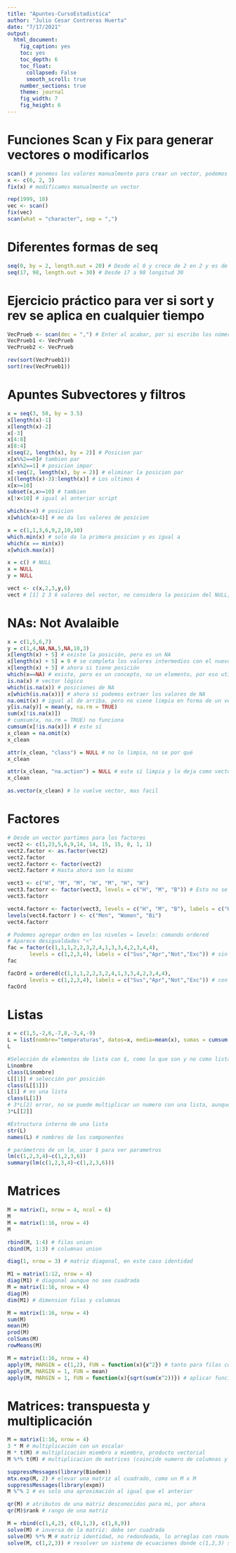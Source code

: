 ```yaml
---
title: "Apuntes-CursoEstadistica"
author: "Julio Cesar Contreras Huerta"
date: "7/17/2021"
output:
  html_document:
    fig_caption: yes
    toc: yes
    toc_depth: 6
    toc_float:
      collapsed: False
      smooth_scroll: true 
    number_sections: true
    theme: journal 
    fig_width: 7
    fig_height: 6
---
```


<style>
body {
text-align: justify
h1.title: left}
</style>

<style type="text/css">

h1.title {
  font-size: 45px;
  color: #fc9272;
  text-align: center;
}

h4.author {
  font-size: 25px;
  color: #fc9272;
  text-align: center;
}
h4.date {
  font-size: 20px;
  color: #fc9272;
  text-align: center;
}
</style>


# Funciones Scan y Fix para generar vectores o modificarlos

```r
scan() # ponemos los valores manualmente para crear un vector, podemos jalar vectores guardados en internet
x <- c(6, 2, 3)
fix(x) # modificamos manualmente un vector

rep(1999, 10)
vec <- scan()
fix(vec)
scan(what = "character", sep = ",")

```
# Diferentes formas de seq


```r
seq(0, by = 2, length.out = 20) # Desde el 0 y crece de 2 en 2 y es de longitud 20
seq(17, 98, length.out = 30) # Desde 17 a 98 longitud 30
```

# Ejercicio práctico para ver si sort y rev se aplica en cualquier tiempo



```r
VecPrueb <- scan(dec = ",") # Enter al acabar, por si escribo los números con 3,4 == 3.4
VecPrueb1 <- VecPrueb
VecPrueb2 <- VecPrueb

rev(sort(VecPrueb1))
sort(rev(VecPrueb1))
```

# Apuntes Subvectores y filtros
```r
x = seq(3, 50, by = 3.5)
x[length(x)-1] 
x[length(x)-2] 
x[-3]
x[4:8]
x[8:4]
x[seq(2, length(x), by = 2)] # Posicion par
x[x%%2==0]# tambien par
x[x%%2==1] # posicion impar
x[-seq(2, length(x), by = 2)] # eliminar la posicion par
x[(length(x)-3):length(x)] # Los ultimos 4
x[x>=10]
subset(x,x>=10) # tambien
x[!x<10] # igual al anterior script

which(x>4) # posicion
x[which(x>4)] # me da los valores de posicion

x = c(1,1,3,6,9,2,10,10)
which.min(x) # solo da la primera posicion y es igual a
which(x == min(x))
x[which.max(x)]

x = c() # NULL
x = NULL
y = NULL

vect <- c(x,2,3,y,6)
vect # [1] 2 3 6 valores del vector, no considera la posicion del NULL, eso lo diferencia de los valores NA
```
# NAs: Not Avalaible

```r
x = c(1,5,6,7)
y = c(1,4,NA,NA,5,NA,10,3)
x[length(x) + 5] # existe la posición, pero es un NA
x[length(x) + 5] = 9 # se completa los valores intermedios con el nuevo
x[length(x) + 5] # ahora si tiene posición
which(x==NA) # existe, pero es un concepto, no un elemento, por eso utilizamos
is.na(x) # vector lógico
which(is.na(x)) # posiciones de NA
x[which(is.na(x))] # ahora si podemos extraer los valores de NA
na.omit(x) # igual al de arriba, pero no viene limpia en forma de un vector
y[is.na(y)] = mean(y, na.rm = TRUE)
sum(x[!is.na(x)])
# cumsum(x, na.rm = TRUE) no funciona
cumsum(x[!is.na(x)]) # este sí
x_clean = na.omit(x)
x_clean

attr(x_clean, "class") = NULL # no lo limpia, no se por qué
x_clean

attr(x_clean, "na.action") = NULL # este sí limpia y lo deja como vector
x_clean

as.vector(x_clean) # lo vuelve vector, mas facil
```

# Factores

```r
# Desde un vector partimos para los factores
vect2 <- c(1,23,5,6,9,14, 14, 15, 15, 8, 1, 1)
vect2.factor <- as.factor(vect2)
vect2.factor
vect2.factorr <- factor(vect2)
vect2.factorr # Hasta ahora son lo mismo

vect3 <- c("H", "M", "M", "H", "M", "H", "H")
vect3.factorr <- factor(vect3, levels = c("H", "M", "B")) # Esto no se puede hacer con as.factor
vect3.factorr

vect4.factorr <- factor(vect3, levels = c("H", "M", "B"), labels = c("Hombre", "Mujer", "Bisexual")) # Tambien se puede cambiar las etiquetas
levels(vect4.factorr ) <- c("Men", "Women", "Bi")
vect4.factorr

# Podemos agregar orden en los niveles = levels: comando ordered
# Aparece desigualdades "<"
fac = factor(c(1,1,1,2,2,3,2,4,1,3,3,4,2,3,4,4), 
       levels = c(1,2,3,4), labels = c("Sus","Apr","Not","Exc")) # sin orden
fac

facOrd = ordered(c(1,1,1,2,2,3,2,4,1,3,3,4,2,3,4,4), 
       levels = c(1,2,3,4), labels = c("Sus","Apr","Not","Exc")) # con orden suspendió,..
facOrd
```

# Listas

```r
x = c(1,5,-2,6,-7,8,-3,4,-9)
L = list(nombre="temperaturas", datos=x, media=mean(x), sumas = cumsum(x))
L

#Selección de elementos de lista con $, como lo que son y no como lista (seleccion con solo una []), esta es parecido a la selección con [[]]
L$nombre
class(L$nombre)
L[[1]] # selección por posición
class(L[[1]])
L[1] # es una lista
class(L[1])
# 3*L[2] error, no se puede multiplicar un numero con una lista, aunque sea por dentro vector
3*L[[2]]

#Estructura interna de una lista
str(L)
names(L) # nombres de los componentes

# parámetros de un lm, usar $ para ver parametros
lm(c(1,2,3,4)~c(1,2,3,6))
summary(lm(c(1,2,3,4)~c(1,2,3,6)))
```

# Matrices

```r
M = matrix(1, nrow = 4, ncol = 6)
M
M = matrix(1:16, nrow = 4)
M

rbind(M, 1:4) # filas union
cbind(M, 1:3) # columnas union

diag(1, nrow = 3) # matriz diagonal, en este caso identidad

M1 = matrix(1:12, nrow = 4)
diag(M1) # diagonal aunque no sea cuadrada
M = matrix(1:16, nrow = 4) 
diag(M)
dim(M1) # dimension filas y columnas

M = matrix(1:16, nrow = 4) 
sum(M) 
mean(M)
prod(M)
colSums(M)
rowMeans(M)

M = matrix(1:16, nrow = 4) 
apply(M, MARGIN = c(1,2), FUN = function(x){x^2}) # tanto para filas como columnas
apply(M, MARGIN = 1, FUN = mean)
apply(M, MARGIN = 1, FUN = function(x){sqrt(sum(x^2))}) # aplicar funcion a filas (1), resultado:vector
```
# Matrices: transpuesta y multiplicación

```r
M = matrix(1:16, nrow = 4)
3 * M # multiplicación con un escalar
M * t(M) # multiplicación miembro a miembro, producto vectorial
M %*% t(M) # multiplicacion de matrices (coincide numero de columnas y filas)

suppressMessages(library(Biodem))
mtx.exp(M, 2) # elevar una matriz al cuadrado, como un M x M
suppressMessages(library(expm))
M %^% 2 # es solo una aproximación al igual que el anterior

qr(M) # atributos de una matriz desconocidos para mi, por ahora
qr(M)$rank # rango de una matriz

M = rbind(c(1,4,2), c(0,1,3), c(1,8,9))
solve(M) # inversa de la matriz: debe ser cuadrada
solve(M) %*% M # matriz identidad, no redondeada, lo arreglas con round
solve(M, c(1,2,3)) # resolver un sistema de ecuaciones donde c(1,2,3) son los term. indeps
```